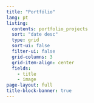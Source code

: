 ```yaml
---
title: "Portfólio"
lang: pt
listing:
  contents: portfolio_projects
  sort: "date desc"
  type: grid
  sort-ui: false
  filter-ui: false
  grid-columns: 3
  grid-item-align: center
  fields: 
    - title
    - image
page-layout: full
title-block-banner: true
---
```

